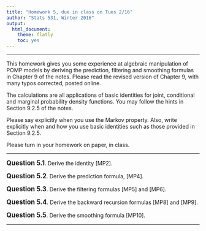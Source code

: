 ```yaml
---
title: "Homework 5, due in class on Tues 2/16"
author: "Stats 531, Winter 2016"
output:
  html_document:
    theme: flatly
    toc: yes
---
```


\newcommand\prob{\mathbb{P}}
\newcommand\E{\mathbb{E}}
\newcommand\var{\mathrm{Var}}
\newcommand\cov{\mathrm{Cov}}

-----------

This homework gives you some experience at algebraic manipulation of POMP models by deriving the prediction, filtering and smoothing formulas in Chapter 9 of the notes.  Please read the revised version of Chapter 9, with many typos corrected, posted online.


The calculations are all applications of basic identities for joint, conditional and marginal probability density functions. You may follow the hints in Section 9.2.5 of the notes.


Please say explicitly when you use the Markov property. Also, write explicitly when and how you use basic identities such as those provided in Section 9.2.5.


Please turn in your homework on paper, in class.

--------

**<big>Question 5.1</big>**. Derive the identity [MP2].


**<big>Question 5.2</big>**. Derive the prediction formula, [MP4].


**<big>Question 5.3</big>**. Derive the filtering formulas [MP5] and [MP6].


**<big>Question 5.4</big>**. Derive the backward recursion formulas [MP8] and [MP9].


**<big>Question 5.5</big>**. Derive the smoothing formula [MP10].


--------
